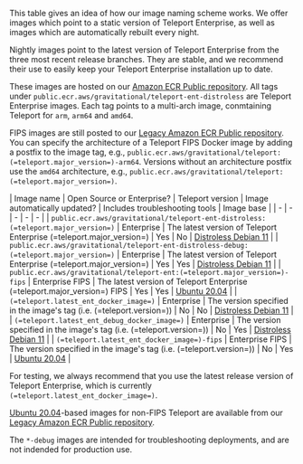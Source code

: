 This table gives an idea of how our image naming scheme works. We offer images which point to a static version of Teleport Enterprise, as well as images which are
automatically rebuilt every night. 

Nightly images point to the latest version of Teleport Enterprise from the three most recent release branches.
They are stable, and we recommend their use to easily keep your Teleport Enterprise installation up to date.

These images are hosted on our [Amazon ECR Public repository](https://gallery.ecr.aws/gravitational/teleport-ent-distroless). All tags under `public.ecr.aws/gravitational/teleport-ent-distroless` are Teleport Enterprise images. Each tag points to a multi-arch image, conmtaining Teleport for `arm`, `arm64` and `amd64`.

FIPS images are still posted to our [Legacy Amazon ECR Public repository](https://gallery.ecr.aws/gravitational/teleport-ent).
You can specify the architecture of a Teleport FIPS Docker image by adding a postfix to the image tag, e.g., `public.ecr.aws/gravitational/teleport:(=teleport.major_version=)-arm64`. Versions without an architecture postfix use the `amd64` architecture, e.g., `public.ecr.aws/gravitational/teleport:(=teleport.major_version=)`. 

| Image name | Open Source or Enterprise? | Teleport version | Image automatically updated? | Includes troubleshooting tools | Image base |
| - | - | - | - | - |
| `public.ecr.aws/gravitational/teleport-ent-distroless:(=teleport.major_version=)` | Enterprise | The latest version of Teleport Enterprise (=teleport.major_version=) | Yes | No | [Distroless Debian 11](https://github.com/GoogleContainerTools/distroless) |
| `public.ecr.aws/gravitational/teleport-ent-distroless-debug:(=teleport.major_version=)` | Enterprise | The latest version of Teleport Enterprise (=teleport.major_version=) | Yes | Yes | [Distroless Debian 11](https://github.com/GoogleContainerTools/distroless) |
| `public.ecr.aws/gravitational/teleport-ent:(=teleport.major_version=)-fips` | Enterprise FIPS | The latest version of Teleport Enterprise (=teleport.major_version=) FIPS | Yes | Yes | [Ubuntu 20.04](https://hub.docker.com/\_/ubuntu) |
| `(=teleport.latest_ent_docker_image=)` | Enterprise | The version specified in the image's tag (i.e. (=teleport.version=)) | No | No | [Distroless Debian 11](https://github.com/GoogleContainerTools/distroless) |
| `(=teleport.latest_ent_debug_docker_image=)` | Enterprise | The version specified in the image's tag (i.e. (=teleport.version=)) | No | Yes | [Distroless Debian 11](https://github.com/GoogleContainerTools/distroless) |
| `(=teleport.latest_ent_docker_image=)-fips` | Enterprise FIPS | The version specified in the image's tag (i.e. (=teleport.version=)) | No | Yes | [Ubuntu 20.04](https://hub.docker.com/\_/ubuntu) |

For testing, we always recommend that you use the latest release version of Teleport Enterprise, which is currently `(=teleport.latest_ent_docker_image=)`.

[Ubuntu 20.04](https://hub.docker.com/\_/ubuntu)-based images for non-FIPS 
Teleport are available from our [Legacy Amazon ECR Public repository](https://gallery.ecr.aws/gravitational/teleport-ent).

The `*-debug` images are intended for troubleshooting deployments, and are not indended for production use. 